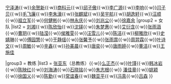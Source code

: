 {{navbox
|name  = 2016 China Olympic Swimming Team
|title = [[2016年夏季奥林匹克运动会中国游泳队|{{color|white|2016年-{里}-约热内卢奥运会中国游泳代表队}}]]
|state = autocollapse
|titlestyle=background:#db000d
|imageleft=[[File:Swimming pictogram.svg|50px]]
|group1 = 男队
|list1 = [[孙杨]]{{·w}}[[宁泽涛]]{{·w}}[[余贺新]]{{·w}}[[商科元]]{{·w}}[[邱子傲]]{{·w}}[[李广源]]{{·w}}[[李响 (游泳运动员)|李响]]{{·w}}[[闫子贝]]{{·w}}[[毛飞廉]]{{·w}}[[李朱濠]]{{·w}}[[张麒斌]]{{·w}}[[吴宇航]]{{·w}}[[胡逸轩]]{{·w}}[[汪顺]]{{·w}}[[祖立军]]{{·w}}[[何健彬]]{{·w}}[[林永庆]]{{·w}}[[刘兆尘]]{{·w}}[[徐嘉余]] 
|group2 = 女队
|list2 = [[刘湘 (游泳运动员)|刘湘]]{{·w}}[[陈欣怡]]{{·w}}[[沈铎]]{{·w}}[[朱梦惠]]{{·w}}[[艾衍含]]{{·w}}[[张雨涵]]{{·w}}[[曹玥]]{{·w}}[[陆滢]]{{·w}}[[侯雅雯]]{{·w}}[[汪雪儿]]{{·w}}[[陈洁 (游泳运动员)|陈洁]]{{·w}}[[柳雅欣]]{{·w}}[[史婧琳]]{{·w}}[[傅园慧]]{{·w}}[[于静瑶]]{{·w}}[[张馨予 (游泳运动员)|张馨予]]{{·w}}[[张雨霏]]{{·w}}[[周羿霖]]{{·w}}[[叶诗文]]{{·w}}[[周敏 (游泳运动员)|周敏]]{{·w}}[[辛鑫]]{{·w}}[[孙美晨]]{{·w}}[[唐奕 (游泳运动员)|唐奕]]{{·w}}[[唐雨婷]]{{·w}}[[董洁 (游泳运动员)|董洁]]{{·w}}[[王施佳]] 

|group3 = 教练
|list3 = [[张亚东 (游泳教练)|张亚东]]（总教练）{{·w}}[[么正杰]]{{·w}}[[叶瑾]]{{·w}}[[韩冰岩]]{{·w}}[[陈映红]]{{·w}}[[刘海涛 (游泳运动员)|刘海涛]]{{·w}}[[石晓铭]]{{·w}}[[朱志根]]{{·w}}
[[潘佳章]]{{·w}}[[姚颖]]{{·w}}[[徐国义]]{{·w}}[[陈勤]]{{·w}}[[常谊春]]{{·w}}[[魏亚平]]{{·w}}[[冯真]]{{·w}}[[吕森 (游泳运动员)|吕森]]
}}<noinclude>
[[Category:2016年夏季奥林匹克运动会模板|{{PAGENAME}}]]
</noinclude>